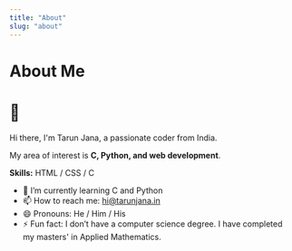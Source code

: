 ```yaml
---
title: "About"
slug: "about"
---
```


# About Me

# 👋

Hi there, I'm Tarun Jana, a passionate coder from India.

My area of interest is **C, Python, and web development**.

**Skills:** HTML / CSS / C

* 🌱 I’m currently learning C and Python
* 📫 How to reach me: <hi@tarunjana.in>
* 😄 Pronouns: He / Him / His
* ⚡ Fun fact: I don’t have a computer science degree. I have completed my masters' in Applied Mathematics.